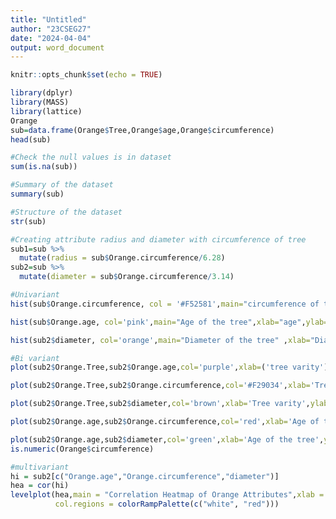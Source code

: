 ---
title: "Untitled"
author: "23CSEG27"
date: "2024-04-04"
output: word_document
---

```{r setup, include=FALSE}
knitr::opts_chunk$set(echo = TRUE)
```

```{r}
library(dplyr)
library(MASS)
library(lattice)
Orange
sub=data.frame(Orange$Tree,Orange$age,Orange$circumference)
head(sub)
```

```{r}
#Check the null values is in dataset
sum(is.na(sub))
```

```{r}
#Summary of the dataset
summary(sub)
```

```{r}
#Structure of the dataset
str(sub)
```

```{r}
#Creating attribute radius and diameter with circumference of tree
sub1=sub %>%
  mutate(radius = sub$Orange.circumference/6.28)
sub2=sub %>%
  mutate(diameter = sub$Orange.circumference/3.14)
```

```{r}
#Univariant
hist(sub$Orange.circumference, col = '#F52581',main="circumference of the tree",xlab="circumference",ylab="frequency")
```


```{r}
hist(sub$Orange.age, col='pink',main="Age of the tree",xlab="age",ylab="frequency")
```

```{r}
hist(sub2$diameter, col='orange',main="Diameter of the tree" ,xlab="Diameter", ylab="frequency")
```

```{r}
#Bi variant
plot(sub2$Orange.Tree,sub2$Orange.age,col='purple',xlab=('tree varity'),ylab=('No of ages'),main=('The tree varity with respect to age'))
```


```{r}
plot(sub2$Orange.Tree,sub2$Orange.circumference,col='#F29034',xlab='Tree varity',ylab=('Circumference'),main=('The tree varity with respect to circumference'))
```


```{r}
plot(sub2$Orange.Tree,sub2$diameter,col='brown',xlab='Tree varity',ylab=('Diameter'),main=('The tree varity with respect to diameter'))
```


```{r}
plot(sub2$Orange.age,sub2$Orange.circumference,col='red',xlab='Age of the tree',ylab=('Circumference'),main=('The age with respect to circumference'))
```


```{r}
plot(sub2$Orange.age,sub2$diameter,col='green',xlab='Age of the tree',ylab=('Diameter'),main=('The age with respect to diameter'))
is.numeric(Orange$circumference)
```


```{r}
#multivariant
hi = sub2[c("Orange.age","Orange.circumference","diameter")]
hea = cor(hi)
levelplot(hea,main = "Correlation Heatmap of Orange Attributes",xlab = "Attributes", ylab = "Attributes",
          col.regions = colorRampPalette(c("white", "red")))
```


